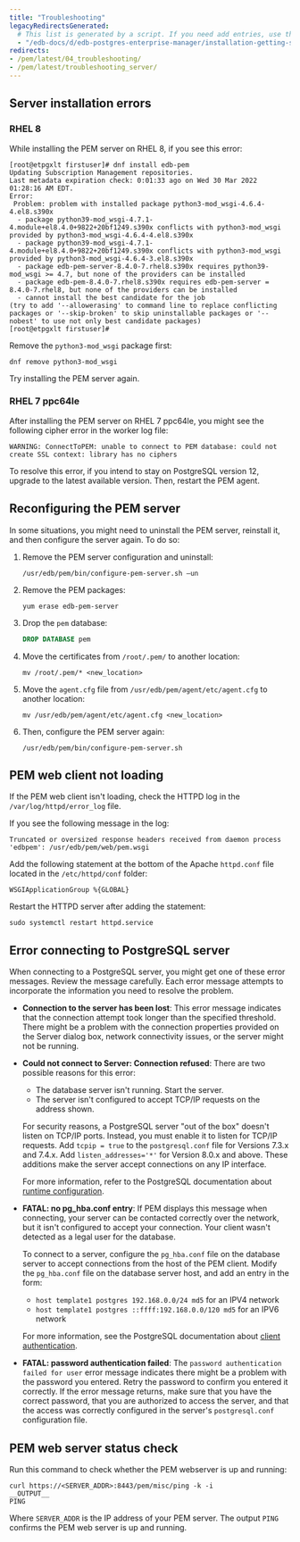 ```yaml
---
title: "Troubleshooting"
legacyRedirectsGenerated:
  # This list is generated by a script. If you need add entries, use the `legacyRedirects` key.
  - "/edb-docs/d/edb-postgres-enterprise-manager/installation-getting-started/upgrade-migration-guide/8.0/troubleshooting.html"
redirects:
- /pem/latest/04_troubleshooting/
- /pem/latest/troubleshooting_server/
---
```


<div id="Troubleshooting" class="registered_link"></div>

##  Server installation errors

### RHEL 8

While installing the PEM server on RHEL 8, if you see this error:

```text
[root@etpgxlt firstuser]# dnf install edb-pem
Updating Subscription Management repositories.
Last metadata expiration check: 0:01:33 ago on Wed 30 Mar 2022 01:28:16 AM EDT.
Error: 
 Problem: problem with installed package python3-mod_wsgi-4.6.4-4.el8.s390x
  - package python39-mod_wsgi-4.7.1-4.module+el8.4.0+9822+20bf1249.s390x conflicts with python3-mod_wsgi provided by python3-mod_wsgi-4.6.4-4.el8.s390x
  - package python39-mod_wsgi-4.7.1-4.module+el8.4.0+9822+20bf1249.s390x conflicts with python3-mod_wsgi provided by python3-mod_wsgi-4.6.4-3.el8.s390x
  - package edb-pem-server-8.4.0-7.rhel8.s390x requires python39-mod_wsgi >= 4.7, but none of the providers can be installed
  - package edb-pem-8.4.0-7.rhel8.s390x requires edb-pem-server = 8.4.0-7.rhel8, but none of the providers can be installed
  - cannot install the best candidate for the job
(try to add '--allowerasing' to command line to replace conflicting packages or '--skip-broken' to skip uninstallable packages or '--nobest' to use not only best candidate packages)
[root@etpgxlt firstuser]# 
```

Remove the `python3-mod_wsgi` package first:

```shell
dnf remove python3-mod_wsgi
```

Try installing the PEM server again.

### RHEL 7 ppc64le

After installing the PEM server on RHEL 7 ppc64le, you might see the following cipher error in the worker log file:

```text
WARNING: ConnectToPEM: unable to connect to PEM database: could not create SSL context: library has no ciphers
```

To resolve this error, if you intend to stay on PostgreSQL version 12, upgrade to the latest available version. Then, restart the PEM agent.

## Reconfiguring the PEM server

In some situations, you might need to uninstall the PEM server, reinstall it, and then configure the server again. To do so:

1.  Remove the PEM server configuration and uninstall:

    ```shell
    /usr/edb/pem/bin/configure-pem-server.sh –un
    ```

2.  Remove the PEM packages:

    ```shell
    yum erase edb-pem-server
    ```

3.  Drop the `pem` database:

    ```sql
    DROP DATABASE pem
    ```

4.  Move the certificates from `/root/.pem/` to another location:

    ```shell
    mv /root/.pem/* <new_location>
    ```

5.  Move the `agent.cfg` file from `/usr/edb/pem/agent/etc/agent.cfg` to another location:

    ```shell
    mv /usr/edb/pem/agent/etc/agent.cfg <new_location>
    ```

6.  Then, configure the PEM server again:

    ```shell
    /usr/edb/pem/bin/configure-pem-server.sh
    ```

## PEM web client not loading

If the PEM web client isn't loading, check the HTTPD log in the `/var/log/httpd/error_log` file. 

If you see the following message in the log:

```text
Truncated or oversized response headers received from daemon process 'edbpem': /usr/edb/pem/web/pem.wsgi
```

Add the following statement at the bottom of the Apache `httpd.conf` file located in the `/etc/httpd/conf` folder:

```shell
WSGIApplicationGroup %{GLOBAL}
```

Restart the HTTPD server after adding the statement:

```shell
sudo systemctl restart httpd.service
```
## Error connecting to PostgreSQL server

When connecting to a PostgreSQL server, you might get one of these error messages. Review the message carefully. Each error message attempts to incorporate the information you need to resolve the problem. 

- **Connection to the server has been lost**: This error message indicates that the connection attempt took longer than the specified threshold. There might be a problem with the connection properties provided on the Server dialog box, network connectivity issues, or the server might not be running.

- **Could not connect to Server: Connection refused**: There are two possible reasons for this error:  

    -   The database server isn't running. Start the server.
    -   The server isn't configured to accept TCP/IP requests on the address shown.

    For security reasons, a PostgreSQL server "out of the box" doesn't listen on TCP/IP ports. Instead, you must enable it to listen for TCP/IP requests. Add `tcpip = true` to the `postgresql.conf` file for Versions 7.3.x and 7.4.x. Add `listen_addresses='*'` for Version 8.0.x and above. These additions make the server accept connections on any IP interface.

    For more information, refer to the PostgreSQL documentation about [runtime configuration](http://www.postgresql.org/docs/current/interactive/runtime-config.html).

- **FATAL: no pg_hba.conf entry**: If PEM displays this message when connecting, your server can be contacted correctly over the network, but it isn't configured to accept your connection. Your client wasn't detected as a legal user for the database.

    To connect to a server, configure the `pg_hba.conf` file on the database server to accept connections from the host of the PEM client. Modify the `pg_hba.conf` file on the database server host, and add an entry in the form:

    -   `host template1 postgres 192.168.0.0/24 md5` for an IPV4 network
    -   `host template1 postgres ::ffff:192.168.0.0/120 md5` for an IPV6 network

    For more information, see the PostgreSQL documentation about [client authentication](http://www.postgresql.org/docs/current/interactive/client-authentication.html).

- **FATAL: password authentication failed**: The `password authentication failed for user` error message indicates there might be a problem with the password you entered. Retry the password to confirm you entered it correctly. If the error message returns, make sure that you have the correct password, that you are authorized to access the server, and that the access was correctly configured in the server's `postgresql.conf` configuration file.

## PEM web server status check

Run this command to check whether the PEM webserver is up and running:

```shell
curl https://<SERVER_ADDR>:8443/pem/misc/ping -k -i
__OUTPUT__
PING
```

Where `SERVER_ADDR` is the IP address of your PEM server. The output `PING` confirms the PEM web server is up and running.